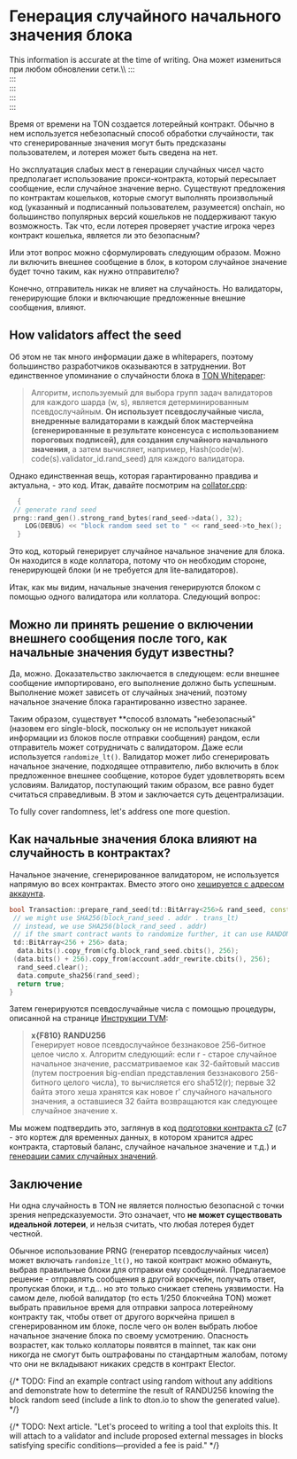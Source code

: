 
# Генерация случайного начального значения блока

This information is accurate at the time of writing. Она может измениться при любом обновлении сети.\\\\
:::\
:::\
:::\
:::\
:::

Время от времени на TON создается лотерейный контракт. Обычно в нем используется небезопасный способ обработки случайности, так что сгенерированные значения могут быть предсказаны пользователем, и лотерея может быть сведена на нет.

Но эксплуатация слабых мест в генерации случайных чисел часто предполагает использование прокси-контракта, который пересылает сообщение, если случайное значение верно. Существуют предложения по контрактам кошельков, которые смогут выполнять произвольный код (указанный и подписанный пользователем, разумеется) onchain, но большинство популярных версий кошельков не поддерживают такую возможность. Так что, если лотерея проверяет участие игрока через контракт кошелька, является ли это безопасным?

Или этот вопрос можно сформулировать следующим образом. Можно ли включить внешнее сообщение в блок, в котором случайное значение будет точно таким, как нужно отправителю?

Конечно, отправитель никак не влияет на случайность. Но валидаторы, генерирующие блоки и включающие предложенные внешние сообщения, влияют.

## How validators affect the seed

Об этом не так много информации даже в whitepapers, поэтому большинство разработчиков оказываются в затруднении. Вот единственное упоминание о случайности блока в [TON Whitepaper](https://docs.ton.org/ton.pdf):

> Алгоритм, используемый для выбора групп задач валидаторов для каждого шарда (w, s), является детерминированным псевдослучайным. **Он использует псевдослучайные числа, внедренные валидаторами в каждый блок мастерчейна (сгенерированные в результате консенсуса с использованием пороговых подписей), для создания случайного начального значения**, а затем вычисляет, например, Hash(code(w). code(s).validator_id.rand_seed) для каждого валидатора.

Однако единственная вещь, которая гарантированно правдива и актуальна, - это код. Итак, давайте посмотрим на [collator.cpp](https://github.com/ton-blockchain/ton/blob/f59c363ab942a5ddcacd670c97c6fbd023007799/validator/impl/collator.cpp#L1590):

```cpp
  {
 // generate rand seed
 prng::rand_gen().strong_rand_bytes(rand_seed->data(), 32);
    LOG(DEBUG) << "block random seed set to " << rand_seed->to_hex();
  }
```

Это код, который генерирует случайное начальное значение для блока. Он находится в коде коллатора, потому что он необходим стороне, генерирующей блоки (и не требуется для lite-валидаторов).

Итак, как мы видим, начальные значения генерируются блоком с помощью одного валидатора или коллатора. Следующий вопрос:

## Можно ли принять решение о включении внешнего сообщения после того, как начальные значения будут известны?

Да, можно. Доказательство заключается в следующем: если внешнее сообщение импортировано, его выполнение должно быть успешным. Выполнение может зависеть от случайных значений, поэтому начальное значение блока гарантированно известно заранее.

Таким образом, существует \*\*способ взломать "небезопасный" (назовем его single-block, поскольку он не использует никакой информации из блоков после отправки сообщения) рандом, если отправитель может сотрудничать с валидатором. Даже если используется `randomize_lt()`. Валидатор может либо сгенерировать начальное значение, подходящее отправителю, либо включить в блок предложенное внешнее сообщение, которое будет удовлетворять всем условиям. Валидатор, поступающий таким образом, все равно будет считаться справедливым. В этом и заключается суть децентрализации.

To fully cover randomness, let's address one more question.

## Как начальные значения блока влияют на случайность в контрактах?

Начальное значение, сгенерированное валидатором, не используется напрямую во всех контрактах. Вместо этого оно [хешируется с адресом аккаунта](https://github.com/ton-blockchain/ton/blob/f59c363ab942a5ddcacd670c97c6fbd023007799/crypto/block/transaction.cpp#L876).

```cpp
bool Transaction::prepare_rand_seed(td::BitArray<256>& rand_seed, const ComputePhaseConfig& cfg) const {
 // we might use SHA256(block_rand_seed . addr . trans_lt)
 // instead, we use SHA256(block_rand_seed . addr)
 // if the smart contract wants to randomize further, it can use RANDOMIZE instruction
 td::BitArray<256 + 256> data;
  data.bits().copy_from(cfg.block_rand_seed.cbits(), 256);
 (data.bits() + 256).copy_from(account.addr_rewrite.cbits(), 256);
  rand_seed.clear();
  data.compute_sha256(rand_seed);
  return true;
}
```

Затем генерируются псевдослучайные числа с помощью процедуры, описанной на странице [Инструкции TVM](/v3/documentation/tvm/instructions#F810):

> **x\{F810} RANDU256**\
> Генерирует новое псевдослучайное беззнаковое 256-битное целое число x. Алгоритм следующий: если r - старое случайное начальное значение, рассматриваемое как 32-байтовый массив (путем построения big-endian представления беззнакового 256-битного целого числа), то вычисляется его sha512(r); первые 32 байта этого хеша хранятся как новое r' случайного начального значения, а оставшиеся 32 байта возвращаются как следующее случайное значение x.

Мы можем подтвердить это, заглянув в код [подготовки контракта c7](https://github.com/ton-blockchain/ton/blob/master/crypto/block/transaction.cpp#L903) (c7 - это кортеж для временных данных, в котором хранится адрес контракта, стартовый баланс, случайное начальное значение и т.д.) и [генерации самих случайных значений](https://github.com/ton-blockchain/ton/blob/master/crypto/vm/tonops.cpp#L217-L268).

## Заключение

Ни одна случайность в TON не является полностью безопасной с точки зрения непредсказуемости. Это означает, что **не может существовать идеальной лотереи**, и нельзя считать, что любая лотерея будет честной.

Обычное использование PRNG (генератор псевдослучайных чисел) может включать `randomize_lt()`, но такой контракт можно обмануть, выбрав правильные блоки для отправки ему сообщений. Предлагаемое решение - отправлять сообщения в другой воркчейн, получать ответ, пропуская блоки, и т.д... но это только снижает степень уязвимости. На самом деле, любой валидатор (то есть 1/250 блокчейна TON) может выбрать правильное время для отправки запроса лотерейному контракту так, чтобы ответ от другого воркчейна пришел в сгенерированном им блоке, после чего он волен выбрать любое начальное значение блока по своему усмотрению. Опасность возрастет, как только коллаторы появятся в mainnet, так как они никогда не смогут быть оштрафованы по стандартным жалобам, потому что они не вкладывают никаких средств в контракт Elector.

{/* TODO: Find an example contract using random without any additions and demonstrate how to determine the result of RANDU256 knowing the block random seed (include a link to dton.io to show the generated value). */}

{/* TODO: Next article. "Let's proceed to writing a tool that exploits this. It will attach to a validator and include proposed external messages in blocks satisfying specific conditions—provided a fee is paid." */}

<Feedback />
